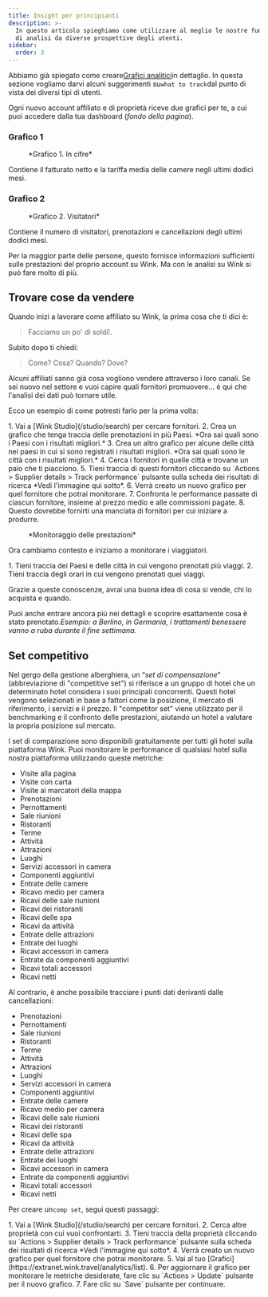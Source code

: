 ```yaml
---
title: Insight per principianti
description: >-
  In questo articolo spieghiamo come utilizzare al meglio le nostre funzionalità
  di analisi da diverse prospettive degli utenti.
sidebar:
  order: 3
---
```


Abbiamo già spiegato come creare[Grafici analitici](/user/analytics/)in dettaglio. In questa sezione vogliamo darvi alcuni suggerimenti su`what to track`dal punto di vista dei diversi tipi di utenti.

Ogni nuovo account affiliato e di proprietà riceve due grafici per te, a cui puoi accedere dalla tua dashboard (*fondo della pagina*).

### Grafico 1

<figure>
  <CloudinaryImage width="700" height="222" resize="scale" quality="best" alt="In cifre" src="academy/by-the-numbers" errorImage="noimage_opaque_nyrtl0.png" />

  <figcaption>*Grafico 1. In cifre*</figcaption>
</figure>


Contiene il fatturato netto e la tariffa media delle camere negli ultimi dodici mesi.

### Grafico 2

<figure>
  <CloudinaryImage width="700" height="222" resize="scale" quality="best" alt="Visitatori" src="academy/visitors" errorImage="noimage_opaque_nyrtl0.png" />

  <figcaption>*Grafico 2. Visitatori*</figcaption>
</figure>


Contiene il numero di visitatori, prenotazioni e cancellazioni degli ultimi dodici mesi.

Per la maggior parte delle persone, questo fornisce informazioni sufficienti sulle prestazioni del proprio account su Wink. Ma con le analisi su Wink si può fare molto di più.

## Trovare cose da vendere

Quando inizi a lavorare come affiliato su Wink, la prima cosa che ti dici è:

> Facciamo un po' di soldi!.

Subito dopo ti chiedi:

> Come? Cosa? Quando? Dove?

Alcuni affiliati sanno già cosa vogliono vendere attraverso i loro canali. Se sei nuovo nel settore e vuoi capire quali fornitori promuovere... è qui che l'analisi dei dati può tornare utile.

Ecco un esempio di come potresti farlo per la prima volta:

<Steps>
  1. Vai a [Wink Studio](/studio/search) per cercare fornitori.
  2. Crea un grafico che tenga traccia delle prenotazioni in più Paesi. *Ora sai quali sono i Paesi con i risultati migliori.*
  3. Crea un altro grafico per alcune delle città nei paesi in cui si sono registrati i risultati migliori. *Ora sai quali sono le città con i risultati migliori.*
  4. Cerca i fornitori in quelle città e trovane un paio che ti piacciono.
  5. Tieni traccia di questi fornitori cliccando su `Actions > Supplier details > Track performance` pulsante sulla scheda dei risultati di ricerca *Vedi l'immagine qui sotto*.
  6. Verrà creato un nuovo grafico per quel fornitore che potrai monitorare.
  7. Confronta le performance passate di ciascun fornitore, insieme al prezzo medio e alle commissioni pagate.
  8. Questo dovrebbe fornirti una manciata di fornitori per cui iniziare a produrre.
</Steps>


<figure>
  <CloudinaryImage width="350" height="190" resize="scale" quality="best" alt="Dettagli del fornitore" src="academy/supplier-details" errorImage="noimage_opaque_nyrtl0.png" />

  <figcaption>*Monitoraggio delle prestazioni*</figcaption>
</figure>


Ora cambiamo contesto e iniziamo a monitorare i viaggiatori.

<Steps>
  1. Tieni traccia dei Paesi e delle città in cui vengono prenotati più viaggi.
  2. Tieni traccia degli orari in cui vengono prenotati quei viaggi.
</Steps>


Grazie a queste conoscenze, avrai una buona idea di cosa si vende, chi lo acquista e quando.

Puoi anche entrare ancora più nei dettagli e scoprire esattamente cosa è stato prenotato.*Esempio: a Berlino, in Germania, i trattamenti benessere vanno a ruba durante il fine settimana.*

## Set competitivo

Nel gergo della gestione alberghiera, un “*set di compensazione*"(abbreviazione di "competitive set") si riferisce a un gruppo di hotel che un determinato hotel considera i suoi principali concorrenti.
Questi hotel vengono selezionati in base a fattori come la posizione, il mercato di riferimento, i servizi e il prezzo.
Il "competitor set" viene utilizzato per il benchmarking e il confronto delle prestazioni, aiutando un hotel a valutare la propria posizione sul mercato.

I set di comparazione sono disponibili gratuitamente per tutti gli hotel sulla piattaforma Wink. Puoi monitorare le performance di qualsiasi hotel sulla nostra piattaforma utilizzando queste metriche:

* Visite alla pagina
* Visite con carta
* Visite ai marcatori della mappa
* Prenotazioni
* Pernottamenti
* Sale riunioni
* Ristoranti
* Terme
* Attività
* Attrazioni
* Luoghi
* Servizi accessori in camera
* Componenti aggiuntivi
* Entrate delle camere
* Ricavo medio per camera
* Ricavi delle sale riunioni
* Ricavi dei ristoranti
* Ricavi delle spa
* Ricavi da attività
* Entrate delle attrazioni
* Entrate dei luoghi
* Ricavi accessori in camera
* Entrate da componenti aggiuntivi
* Ricavi totali accessori
* Ricavi netti

Al contrario, è anche possibile tracciare i punti dati derivanti dalle cancellazioni:

* Prenotazioni
* Pernottamenti
* Sale riunioni
* Ristoranti
* Terme
* Attività
* Attrazioni
* Luoghi
* Servizi accessori in camera
* Componenti aggiuntivi
* Entrate delle camere
* Ricavo medio per camera
* Ricavi delle sale riunioni
* Ricavi dei ristoranti
* Ricavi delle spa
* Ricavi da attività
* Entrate delle attrazioni
* Entrate dei luoghi
* Ricavi accessori in camera
* Entrate da componenti aggiuntivi
* Ricavi totali accessori
* Ricavi netti

Per creare un`comp set`, segui questi passaggi:

<Steps>
  1. Vai a [Wink Studio](/studio/search) per cercare fornitori.
  2. Cerca altre proprietà con cui vuoi confrontarti.
  3. Tieni traccia della proprietà cliccando su `Actions > Supplier details > Track performance` pulsante sulla scheda dei risultati di ricerca *Vedi l'immagine qui sotto*.
  4. Verrà creato un nuovo grafico per quel fornitore che potrai monitorare.
  5. Vai al tuo [Grafici](https://extranet.wink.travel/analytics/list).
  6. Per aggiornare il grafico per monitorare le metriche desiderate, fare clic su `Actions > Update` pulsante per il nuovo grafico.
  7. Fare clic su `Save` pulsante per continuare.
</Steps>


